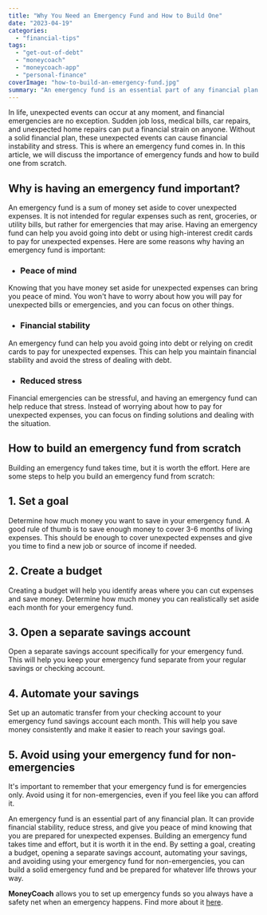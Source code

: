 ```yaml
---
title: "Why You Need an Emergency Fund and How to Build One"
date: "2023-04-19"
categories: 
  - "financial-tips"
tags: 
  - "get-out-of-debt"
  - "moneycoach"
  - "moneycoach-app"
  - "personal-finance"
coverImage: "how-to-build-an-emergency-fund.jpg"
summary: "An emergency fund is an essential part of any financial plan. It can provide financial stability, reduce stress, and give you peace of mind knowing that you are prepared for unexpected expenses."
---
```


In life, unexpected events can occur at any moment, and financial emergencies are no exception. Sudden job loss, medical bills, car repairs, and unexpected home repairs can put a financial strain on anyone. Without a solid financial plan, these unexpected events can cause financial instability and stress. This is where an emergency fund comes in. In this article, we will discuss the importance of emergency funds and how to build one from scratch.

## Why is having an emergency fund important?

An emergency fund is a sum of money set aside to cover unexpected expenses. It is not intended for regular expenses such as rent, groceries, or utility bills, but rather for emergencies that may arise. Having an emergency fund can help you avoid going into debt or using high-interest credit cards to pay for unexpected expenses. Here are some reasons why having an emergency fund is important:

- ### Peace of mind
Knowing that you have money set aside for unexpected expenses can bring you peace of mind. You won't have to worry about how you will pay for unexpected bills or emergencies, and you can focus on other things.
- ### Financial stability
An emergency fund can help you avoid going into debt or relying on credit cards to pay for unexpected expenses. This can help you maintain financial stability and avoid the stress of dealing with debt.
- ### Reduced stress
Financial emergencies can be stressful, and having an emergency fund can help reduce that stress. Instead of worrying about how to pay for unexpected expenses, you can focus on finding solutions and dealing with the situation.

## How to build an emergency fund from scratch

Building an emergency fund takes time, but it is worth the effort. Here are some steps to help you build an emergency fund from scratch:

## 1\. Set a goal
Determine how much money you want to save in your emergency fund. A good rule of thumb is to save enough money to cover 3-6 months of living expenses. This should be enough to cover unexpected expenses and give you time to find a new job or source of income if needed.
## 2\. Create a budget
Creating a budget will help you identify areas where you can cut expenses and save money. Determine how much money you can realistically set aside each month for your emergency fund.
## 3\. Open a separate savings account
Open a separate savings account specifically for your emergency fund. This will help you keep your emergency fund separate from your regular savings or checking account.
## 4\. Automate your savings
Set up an automatic transfer from your checking account to your emergency fund savings account each month. This will help you save money consistently and make it easier to reach your savings goal.
## 5\. Avoid using your emergency fund for non-emergencies
It's important to remember that your emergency fund is for emergencies only. Avoid using it for non-emergencies, even if you feel like you can afford it.

An emergency fund is an essential part of any financial plan. It can provide financial stability, reduce stress, and give you peace of mind knowing that you are prepared for unexpected expenses. Building an emergency fund takes time and effort, but it is worth it in the end. By setting a goal, creating a budget, opening a separate savings account, automating your savings, and avoiding using your emergency fund for non-emergencies, you can build a solid emergency fund and be prepared for whatever life throws your way.

**MoneyCoach** allows you to set up emergency funds so you always have a safety net when an emergency happens. Find more about it [here](/).